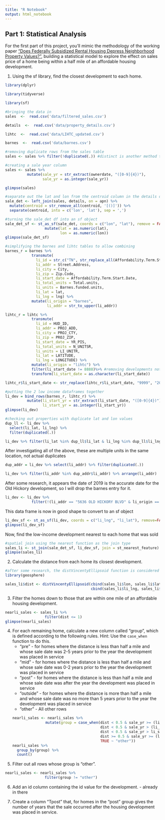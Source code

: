 ```yaml
---
title: "R Notebook"
output: html_notebook
---
```


## Part 1: Statistical Analysis
For the first part of this project, you'll mimic the methodology of the working paper ["Does Federally Subsidized Rental Housing Depress Neighborhood Property Values?"](https://furmancenter.org/research/publication/does-federally-subsidized-rental-housing-depress-neighborhood-property), building a statistical model to explore the effect on sales price of a home being within a half mile of an affordable housing development.

1. Using the sf library, find the closest development to each home.

```r
library(dplyr)

library(tidyverse)

library(sf)

```

```r
#bringing the data in
sales  <-  read.csv('data/filtered_sales.csv')

details  <-  read.csv('data/property_details.csv')

lihtc  <-  read.csv('data/LIHTC_updated.csv')

barnes  <-  read.csv('data/barnes.csv')
```

```r
#removing duplicate rows from the sales table
sales <- sales %>% filter(!duplicated(.)) #distinct is another method to consider here

#creating a sale year column
sales <- sales %>% 
          mutate(sale_yr = str_extract(ownerdate, "([0-9]{4})"),
                 sale_yr = as.integer(sale_yr))

glimpse(sales)
```


```r
#separate out the lat and lon from the centroid column in the details df
sale_det <- left_join(sales, details, on = apn) %>%
  mutate(centroid = str_remove_all(centroid, '[()]')) %>% 
  separate(centroid, into = c('lon', 'lat'), sep = ',')  

#turning the sale_det df into an sf object              
sale_det_sf <- st_as_sf(sale_det, coords = c("lon", "lat"), remove = FALSE) %>% 
                  mutate(lat = as.numeric(lat),
                         lon = as.numeric(lon))
glimpse(sale_det_sf)

```

```r
#simplifying the barnes and lihtc tables to allow combining
barnes_r = barnes %>% 
            transmute(
              li_id = str_c("TN", str_replace_all(Affordability.Term.Start.Date, "-", ""), sep = ""),
              li_addr = Street.Address,
              li_city = City,
              li_zip = Zip.Code,
              li_start_date = Affordability.Term.Start.Date, 
              li_total_units = Total.units, 
              li_units = Barnes.funded.units,
              li_lat = lat,
              li_lng = lng) %>% 
            mutate(li_origin = "barnes",
                   li_addr = str_to_upper(li_addr))

lihtc_r = lihtc %>% 
            transmute(
              li_id = HUD_ID,
              li_addr = PROJ_ADD, 
              li_city = PROJ_CTY,
              li_zip = PROJ_ZIP,
              li_start_date = YR_PIS, 
              li_total_units = N_UNITSR, 
              li_units = LI_UNITR,
              li_lat = LATITUDE,
              li_lng = LONGITUDE) %>% 
            mutate(li_origin = "lihtc") %>% 
            filter(li_start_date != 8888)%>% #removing developments not confirmed as in service
            transform(li_start_date = as.character(li_start_date))

lihtc_r$li_start_date <- str_replace(lihtc_r$li_start_date, "9999", "2015") #replacing the instance when there is a 9999 in this column with the year noted in the YR_ALLOC column
```

```r
#putting the 2 low income dataframes together
li_dev = bind_rows(barnes_r, lihtc_r) %>% 
          mutate(li_start_yr = str_extract(li_start_date, "([0-9]{4})"),
                 li_start_yr = as.integer(li_start_yr))
glimpse(li_dev)
```


```r
#checking out properties with duplicate lat and lon values
dup_ll <- li_dev %>% 
  select(li_lat, li_lng) %>% 
  filter(duplicated(.))

li_dev %>% filter(li_lat %in% dup_ll$li_lat & li_lng %in% dup_ll$li_lng) %>% arrange(desc(li_lat))
```
After investigating all of the above, these are multiple units in the same location, not actual duplicates


```r
dup_addr = li_dev %>% select(li_addr) %>% filter(duplicated(.)) 

li_dev %>% filter(li_addr %in% dup_addr$li_addr) %>% arrange(li_addr)
```
After some research, it appears the date of 2019 is the accurate date for the Old Hickory development, so I will drop the barnes entry for it.
```r
li_dev <- li_dev %>% 
            filter(!(li_addr == "5636 OLD HICKORY BLVD" & li_origin == "barnes"))
```

This data frame is now in good shape to convert to an sf object
```r
li_dev_sf <- st_as_sf(li_dev, coords = c("li_lng", "li_lat"), remove=FALSE)
glimpse(li_dev_sf)
```

Now, find the low-income development nearest to each home that was sold
```r
#spatial join using the nearest function as the join type
sales_li <- st_join(sale_det_sf, li_dev_sf, join = st_nearest_feature)
glimpse(sales_li)
```

2. Calculate the distance from each home its closest development.
```r
#after some research, the distVincentyEllipsoid function is considered the most accurate, so bringing in the relavent library to find the distances
library(geosphere)

sales_li$dist <- distVincentyEllipsoid(cbind(sales_li$lon, sales_li$lat), 
                                       cbind(sales_li$li_lng, sales_li$li_lat))/1609.344 #converting the distance from meters to miles
```

3. Filter the homes down to those that are within one mile of an affordable housing development.
```r
nearli_sales <- sales_li %>% 
                  filter(dist <= 1)
glimpse(nearli_sales)
```

4. For each remaining home, calculate a new column called "group", which is defined according to the following rules. Hint: Use the `case_when` function to do this.  
	* "pre" - for homes where the distance is less than half a mile and whose sale date was 2-5 years prior to the year the development was placed in service  
	* "mid" - for homes where the distance is less than half a mile and whose sale date was 0-2 years prior to the year the development was placed in service  
	* "post" - for homes where the distance is less than half a mile and whose sale date was after the year the development was placed in service   
	* "outside" - for homes where the distance is more than half a mile and whose sale date was no more than 5 years prior to the year the development was placed in service   
	* "other" - All other rows 
```r
nearli_sales <- nearli_sales %>% 
                  mutate(group = case_when(dist < 0.5 & sale_yr >= (li_start_yr-5) & sale_yr <= (li_start_yr-2) ~ "pre",
                                           dist < 0.5 & sale_yr > (li_start_yr-2) & sale_yr <= li_start_yr ~ "mid",
                                           dist < 0.5 & sale_yr > li_start_yr ~ "post",
                                           dist >= 0.5 & sale_yr >= (li_start_yr-5) ~ "outside",
                                           TRUE ~ "other"))
nearli_sales %>% 
  group_by(group) %>% 
  count()
```

5. Filter out all rows whose group is "other".
```r
nearli_sales <- nearli_sales %>% 
                  filter(group != "other")
```
6. Add an id column containing the id value for the development. - already in there

7. Create a column "Tpost" that, for homes in the "post" group gives the number of years that the sale occurred after the housing development was placed in service.
```r

```


